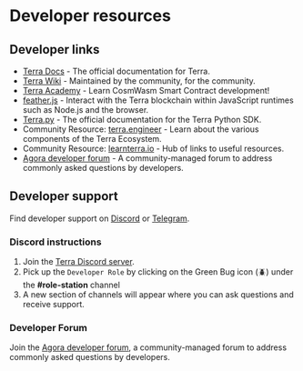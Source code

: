 # Developer resources

## Developer links

- [Terra Docs](http://docs.terra.money) - The official documentation for Terra.
- [Terra Wiki](https://terrawiki.org/) - Maintained by the community, for the community.
- [Terra Academy](https://academy.terra.money/) - Learn CosmWasm Smart Contract development!
- [feather.js](https://docs.terra.money/docs/develop/sdks/feather-js/README.html) - Interact with the Terra blockchain within JavaScript runtimes such as Node.js and the browser.
- [Terra.py](https://terra-money.github.io/terra.py/) - The official documentation for the Terra Python SDK.
- Community Resource: [terra.engineer](https://terra.engineer/) - Learn about the various components of the Terra Ecosystem.
- Community Resource: [learnterra.io](https://learnterra.io/developers/) - Hub of links to useful resources.
- [Agora developer forum](https://agora.terra.money/c/developer/20) - A community-managed forum to address commonly asked questions by developers.

## Developer support

Find developer support on [Discord](https://terra.sc/discord) or [Telegram](https://t.me/+gCxCPohmVBkyNDRl).

### Discord instructions

1. Join the [Terra Discord server](https://terra.sc/discord).
2. Pick up the `Developer Role` by clicking on the Green Bug icon (🪲) under the **#role-station** channel
3. A new section of channels will appear where you can ask questions and receive support.

### Developer Forum

Join the [Agora developer forum](https://agora.terra.money/c/developer/20), a community-managed forum to address commonly asked questions by developers.
